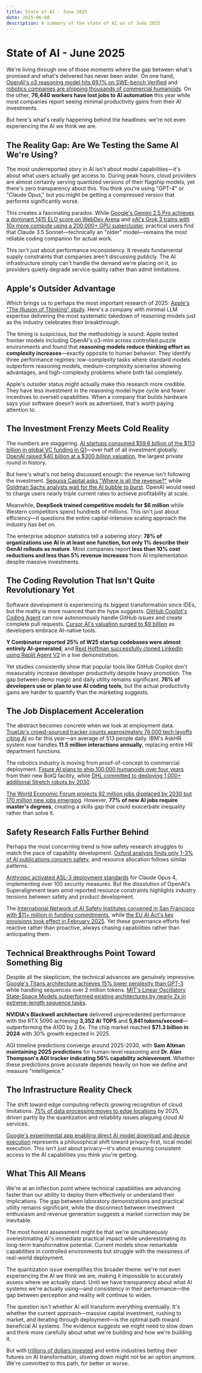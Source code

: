 ```yaml
---
title: State of AI - June 2025
date: 2025-06-08
description: A summary of the state of AI as of June 2025
---
```


# State of AI - June 2025

We're living through one of those moments where the gap between what's promised and what's delivered has never been wider. On one hand, [OpenAI's o3 reasoning model hits 69.1% on SWE-bench Verified](https://techcrunch.com/2025/04/16/openai-launches-a-pair-of-ai-reasoning-models-o3-and-o4-mini/) and [robotics companies are shipping thousands of commercial humanoids](https://www.figure.ai/news/botq). On the other, **76,440 workers have lost jobs to AI automation** this year while most companies report seeing minimal productivity gains from their AI investments.

But here's what's really happening behind the headlines: we're not even experiencing the AI we think we are.

## The Reality Gap: Are We Testing the Same AI We're Using?

The most underreported story in AI isn't about model capabilities—it's about what users actually get access to. During peak hours, cloud providers are almost certainly serving quantized versions of their flagship models, yet there's zero transparency about this. You think you're using "GPT-4" or "Claude Opus," but you might be getting a compressed version that performs significantly worse.

This creates a fascinating paradox. While [Google's Gemini 2.5 Pro achieves a dominant 1415 ELO score on WebDev Arena](https://blog.google/technology/google-deepmind/google-gemini-updates-io-2025/) and [xAI's Grok 3 trains with 10x more compute using a 200,000+ GPU supercluster](https://x.ai/news/grok-3), practical users find that Claude 3.5 Sonnet—technically an "older" model—remains the most reliable coding companion for actual work.

This isn't just about performance inconsistency. It reveals fundamental supply constraints that companies aren't discussing publicly. The AI infrastructure simply can't handle the demand we're placing on it, so providers quietly degrade service quality rather than admit limitations.

## Apple's Outsider Advantage

Which brings us to perhaps the most important research of 2025: [Apple's "The Illusion of Thinking" study](https://machinelearning.apple.com/research/illusion-of-thinking). Here's a company with minimal LLM expertise delivering the most systematic takedown of reasoning models just as the industry celebrates their breakthrough.

The timing is suspicious, but the methodology is sound. Apple tested frontier models including OpenAI's o3-mini across controlled puzzle environments and found that **reasoning models reduce thinking effort as complexity increases**—exactly opposite to human behavior. They identify three performance regimes: low-complexity tasks where standard models outperform reasoning models, medium-complexity scenarios showing advantages, and high-complexity problems where both fail completely.

Apple's outsider status might actually make this research more credible. They have less investment in the reasoning model hype cycle and fewer incentives to oversell capabilities. When a company that builds hardware says your software doesn't work as advertised, that's worth paying attention to.

## The Investment Frenzy Meets Cold Reality

The numbers are staggering. [AI startups consumed $59.6 billion of the $113 billion in global VC funding in Q1](https://news.crunchbase.com/venture/global-funding-strong-q1-2025-ai-data/)—over half of all investment globally. [OpenAI raised $40 billion at a $300 billion valuation](https://openai.com/index/march-funding-updates/), the largest private round in history.

But here's what's not being discussed enough: the revenue isn't following the investment. [Sequoia Capital asks "Where is all the revenue?"](https://www.sequoiacap.com/article/ais-600b-question/) while [Goldman Sachs analysts wait for the AI bubble to burst](https://www.bloomberg.com/news/articles/2024-07-18/goldman-s-top-stock-analyst-is-waiting-for-ai-bubble-to-burst). OpenAI would need to charge users nearly triple current rates to achieve profitability at scale.

Meanwhile, **DeepSeek trained competitive models for $6 million** while Western competitors spend hundreds of millions. This isn't just about efficiency—it questions the entire capital-intensive scaling approach the industry has bet on.

The enterprise adoption statistics tell a sobering story: **78% of organizations use AI in at least one function, but only 1% describe their GenAI rollouts as mature**. Most companies report **less than 10% cost reductions and less than 5% revenue increases** from AI implementation despite massive investments.

## The Coding Revolution That Isn't Quite Revolutionary Yet

Software development is experiencing its biggest transformation since IDEs, but the reality is more nuanced than the hype suggests. [GitHub Copilot's Coding Agent](https://github.blog/changelog/2025-05-19-github-copilot-coding-agent-in-public-preview/) can now autonomously handle GitHub issues and create complete pull requests. [Cursor AI's valuation surged to $9 billion](https://techcrunch.com/2025/06/05/cursors-anysphere-nabs-9-9b-valuation-soars-past-500m-arr/) as developers embrace AI-native tools.

**Y Combinator reported 25% of W25 startup codebases were almost entirely AI-generated**, and [Reid Hoffman successfully cloned LinkedIn using Replit Agent V2](https://www.linkedin.com/posts/reidhoffman_i-asked-replit-to-clone-linkedin-just-activity-7313967729496018944-WLk1) in a live demonstration.

Yet studies consistently show that popular tools like GitHub Copilot don't measurably increase developer productivity despite heavy promotion. The gap between demo magic and daily utility remains significant. **76% of developers use or plan to use AI coding tools**, but the actual productivity gains are harder to quantify than the marketing suggests.

## The Job Displacement Acceleration

The abstract becomes concrete when we look at employment data. [TrueUp's crowd-sourced tracker counts approximately 76,000 tech layoffs citing AI](https://www.linkedin.com/pulse/linkedin-2025-engineering-layoffs-signal-microsofts-bold-anshuman-jha-wr9nc) so far this year—an average of 513 people daily. IBM's AskHR system now handles **11.5 million interactions annually**, replacing entire HR department functions.

The robotics industry is moving from proof-of-concept to commercial deployment. [Figure AI plans to ship 100,000 humanoids over four years](https://www.figure.ai/news/botq) from their new BotQ facility, while [DHL committed to deploying 1,000+ additional Stretch robots by 2030](https://group.dhl.com/en/media-relations/press-releases/2025/dhl-group-signs-mou-with-boston-dynamics-and-accelerates-cross-business-automation-strategy.html).

[The World Economic Forum projects 92 million jobs displaced by 2030 but 170 million new jobs emerging](https://www.weforum.org/press/2025/01/future-of-jobs-report-2025-78-million-new-job-opportunities-by-2030-but-urgent-upskilling-needed-to-prepare-workforces/). However, **77% of new AI jobs require master's degrees**, creating a skills gap that could exacerbate inequality rather than solve it.

## Safety Research Falls Further Behind

Perhaps the most concerning trend is how safety research struggles to match the pace of capability development. [Oxford analysis finds only 1-3% of AI publications concern safety](https://www.ox.ac.uk/news/2024-05-20-world-leaders-still-need-wake-ai-risks-say-leading-experts-ahead-ai-safety-summit), and resource allocation follows similar patterns.

[Anthropic activated ASL-3 deployment standards](https://www.anthropic.com/news/activating-asl3-protections) for Claude Opus 4, implementing over 100 security measures. But the dissolution of OpenAI's Superalignment team amid reported resource constraints highlights industry tensions between safety and product development.

The [International Network of AI Safety Institutes convened in San Francisco with $11+ million in funding commitments](https://www.techrepublic.com/article/international-network-ai-safety-institutes-meeting/), while [the EU AI Act's key provisions took effect in February 2025](https://digital-strategy.ec.europa.eu/en/news/first-rules-artificial-intelligence-act-are-now-applicable). Yet these governance efforts feel reactive rather than proactive, always chasing capabilities rather than anticipating them.

## Technical Breakthroughs Point Toward Something Big

Despite all the skepticism, the technical advances are genuinely impressive. [Google's Titans architecture achieves 15% lower perplexity than GPT-3](https://arxiv.org/html/2501.00663v1) while handling sequences over 2 million tokens. [MIT's Linear Oscillatory State-Space Models outperformed existing architectures by nearly 2x in extreme-length sequence tasks](https://news.mit.edu/2025/novel-ai-model-inspired-neural-dynamics-from-brain-0502).

**NVIDIA's Blackwell architecture** delivered unprecedented performance with the RTX 5090 achieving **3,352 AI TOPS** and **5,841 tokens/second**—outperforming the A100 by 2.6x. The chip market reached **$71.3 billion in 2024** with 30% growth expected in 2025.

AGI timeline predictions converge around 2025-2030, with **Sam Altman maintaining 2025 predictions** for human-level reasoning and **Dr. Alan Thompson's AGI tracker indicating 56% capability achievement**. Whether these predictions prove accurate depends heavily on how we define and measure "intelligence."

## The Infrastructure Reality Check

The shift toward edge computing reflects growing recognition of cloud limitations. [75% of data processing moves to edge locations](https://www.forbes.com/councils/forbestechcouncil/2024/12/12/2025-it-infrastructure-trends-the-edge-computing-hci-and-ai-boom/) by 2025, driven partly by the quantization and reliability issues plaguing cloud AI services.

[Google's experimental app enabling direct AI model download and device execution](https://techcrunch.com/2025/05/31/google-quietly-released-an-app-that-lets-you-download-and-run-ai-models-locally/) represents a philosophical shift toward privacy-first, local model execution. This isn't just about privacy—it's about ensuring consistent access to the AI capabilities you think you're getting.

## What This All Means

We're at an inflection point where technical capabilities are advancing faster than our ability to deploy them effectively or understand their implications. The gap between laboratory demonstrations and practical utility remains significant, while the disconnect between investment enthusiasm and revenue generation suggests a market correction may be inevitable.

The most honest assessment might be that we're simultaneously overestimating AI's immediate practical impact while underestimating its long-term transformative potential. Current models show remarkable capabilities in controlled environments but struggle with the messiness of real-world deployment.

The quantization issue exemplifies this broader theme: we're not even experiencing the AI we think we are, making it impossible to accurately assess where we actually stand. Until we have transparency about what AI systems we're actually using—and consistency in their performance—the gap between perception and reality will continue to widen.

The question isn't whether AI will transform everything eventually. It's whether the current approach—massive capital investment, rushing to market, and iterating through deployment—is the optimal path toward beneficial AI systems. The evidence suggests we might need to slow down and think more carefully about what we're building and how we're building it.

But with [trillions of dollars invested](https://siliconangle.com/2025/04/03/global-vc-funding-hits-113-billion-first-quarter-driven-outsized-ai-deals/) and entire industries betting their futures on AI transformation, slowing down might not be an option anymore. We're committed to this path, for better or worse.